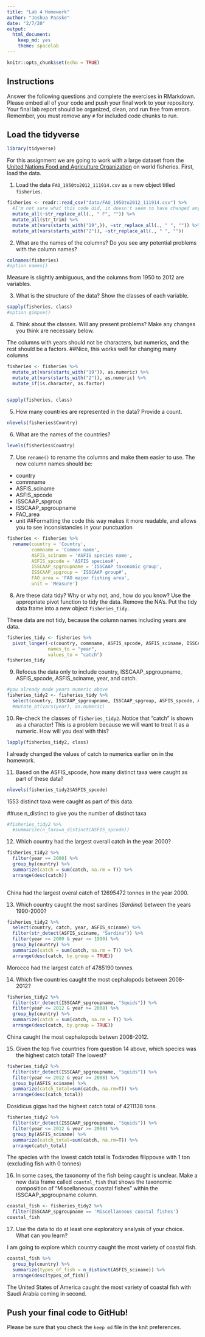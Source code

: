 ```yaml
---
title: "Lab 4 Homework"
author: "Joshua Paaske"
date: "2/7/20"
output:
  html_document: 
    keep_md: yes
    theme: spacelab
---
```


```r
knitr::opts_chunk$set(echo = TRUE)
```

## Instructions
Answer the following questions and complete the exercises in RMarkdown. Please embed all of your code and push your final work to your repository. Your final lab report should be organized, clean, and run free from errors. Remember, you must remove any `#` for included code chunks to run.  

## Load the tidyverse
```r
library(tidyverse)
```

For this assignment we are going to work with a large dataset from the [United Nations Food and Agriculture Organization](http://www.fao.org/about/en/) on world fisheries. First, load the data.  

1. Load the data `FAO_1950to2012_111914.csv` as a new object titled `fisheries`.

```r
fisheries <- readr::read_csv("data/FAO_1950to2012_111914.csv") %>% 
  #I'm not sure what this code did, it doesn't seem to have changed anything in the dataframe and isn't necessary to use the data
  mutate_all(~str_replace_all(., " F", "")) %>%
  mutate_all(str_trim) %>% 
  mutate_at(vars(starts_with("19",)), ~str_replace_all(., " ", "")) %>% 
  mutate_at(vars(starts_with("2")), ~str_replace_all(., " ", ""))
```

2. What are the names of the columns? Do you see any potential problems with the column names?

```r
colnames(fisheries)
#option names()
```

Measure is slightly ambiguous, and the columns from 1950 to 2012 are variables. 

3. What is the structure of the data? Show the classes of each variable.
```r
sapply(fisheries, class)
#option gimpse()
```

4. Think about the classes. Will any present problems? Make any changes you think are necessary below.

The columns with years should not be characters, but numerics, and the rest should be a factors. 
##Nice, this works well for changing many columns
```r
fisheries <- fisheries %>% 
  mutate_at(vars(starts_with("19")), as.numeric) %>% 
  mutate_at(vars(starts_with("2")), as.numeric) %>% 
  mutate_if(is.character, as.factor)
  

sapply(fisheries, class)
```

5. How many countries are represented in the data? Provide a count.
```r
nlevels(fisheries$Country)
```

6. What are the names of the countries?
```r
levels(fisheries$Country)
```


7. Use `rename()` to rename the columns and make them easier to use. The new column names should be:  
+ country
+ commname
+ ASFIS_sciname
+ ASFIS_spcode
+ ISSCAAP_spgroup
+ ISSCAAP_spgroupname
+ FAO_area
+ unit
##Formatting the code this way makes it more readable, and allows you to see inconsistancies in your punctuation
```r
fisheries <- fisheries %>% 
  rename(country = 'Country', 
         commname = 'Common name', 
         ASFIS_sciname = 'ASFIS species name', 
         ASFIS_spcode = 'ASFIS species#', 
         ISSCAAP_spgroupname = 'ISSCAAP taxonomic group', 
         ISSCAAP_spgroup = 'ISSCAAP group#', 
         FAO_area = 'FAO major fishing area', 
         unit = 'Measure')
```

8. Are these data tidy? Why or why not, and, how do you know? Use the appropriate pivot function to tidy the data. Remove the NA's. Put the tidy data frame into a new object `fisheries_tidy`. 

These data are not tidy, because the column names including years are data. 
```r
fisheries_tidy <- fisheries %>% 
  pivot_longer(-c(country, commname, ASFIS_spcode, ASFIS_sciname, ISSCAAP_spgroupname, ISSCAAP_spgroup, FAO_area, unit), 
               names_to = "year",
               values_to = "catch")
fisheries_tidy
```

9. Refocus the data only to include country, ISSCAAP_spgroupname, ASFIS_spcode, ASFIS_sciname, year, and catch.
```r
#you already made years numeric above
fisheries_tidy2 <- fisheries_tidy %>% 
  select(country, ISSCAAP_spgroupname, ISSCAAP_spgroup, ASFIS_spcode, ASFIS_sciname, year, catch) %>% 
  #mutate_at(vars(year), as.numeric)
```

10. Re-check the classes of `fisheries_tidy2`. Notice that "catch" is shown as a character! This is a problem because we will want to treat it as a numeric. How will you deal with this?
```r
lapply(fisheries_tidy2, class)
```
I already changed the values of catch to numerics earlier on in the homework. 

11. Based on the ASFIS_spcode, how many distinct taxa were caught as part of these data?

```r
nlevels(fisheries_tidy2$ASFIS_spcode)
```
1553 distinct taxa were caught as part of this data.

##use n_distinct to give you the number of distinct taxa
```r
#fisheries_tidy2 %>% 
  #summarize(n_taxa=n_distinct(ASFIS_spcode))
```

12. Which country had the largest overall catch in the year 2000?
```r
fisheries_tidy2 %>% 
  filter(year == 2000) %>% 
  group_by(country) %>% 
  summarize(catch = sum(catch, na.rm = T)) %>% 
  arrange(desc(catch))
  
```
China had the largest overal catch of 12695472 tonnes in the year 2000.

13. Which country caught the most sardines (_Sardina_) between the years 1990-2000?
```r
fisheries_tidy2 %>% 
  select(country, catch, year, ASFIS_sciname) %>%
  filter(str_detect(ASFIS_sciname, "Sardina")) %>% 
  filter(year <= 2000 & year >= 1990) %>% 
  group_by(country) %>% 
  summarize(catch = sum(catch, na.rm = T)) %>% 
  arrange(desc(catch, by.group = TRUE))

```
Morocco had the largest catch of 4785190 tonnes. 

14. Which five countries caught the most cephalopods between 2008-2012?
```r
fisheries_tidy2 %>% 
  filter(str_detect(ISSCAAP_spgroupname, "Squids")) %>% 
  filter(year <= 2012 & year >= 2008) %>% 
  group_by(country) %>% 
  summarize(catch = sum(catch, na.rm = T)) %>% 
  arrange(desc(catch, by.group = TRUE))
```
China caught the most cephalopods betwen 2008-2012. 

15. Given the top five countries from question 14 above, which species was the highest catch total? The lowest?
```r
fisheries_tidy2 %>% 
  filter(str_detect(ISSCAAP_spgroupname, "Squids")) %>% 
  filter(year <= 2012 & year >= 2008) %>% 
  group_by(ASFIS_sciname) %>% 
  summarize(catch_total=sum(catch, na.rm=T)) %>% 
  arrange(desc(catch_total))
```
Dosidicus gigas had the highest catch total of 4211138 tons. 

```r
fisheries_tidy2 %>% 
  filter(str_detect(ISSCAAP_spgroupname, "Squids")) %>% 
  filter(year <= 2012 & year >= 2008) %>% 
  group_by(ASFIS_sciname) %>% 
  summarize(catch_total=sum(catch, na.rm=T)) %>% 
  arrange(catch_total)
```
The species with the lowest catch total is Todarodes filippovae with 1 ton (excluding fish with 0 tonnes) 

16. In some cases, the taxonomy of the fish being caught is unclear. Make a new data frame called `coastal_fish` that shows the taxonomic composition of "Miscellaneous coastal fishes" within the ISSCAAP_spgroupname column.
```r
coastal_fish <- fisheries_tidy2 %>% 
  filter(ISSCAAP_spgroupname == 'Miscellaneous coastal fishes')
coastal_fish
```

17. Use the data to do at least one exploratory analysis of your choice. What can you learn?

I am going to explore which country caught the most variety of coastal fish. 
```r
coastal_fish %>% 
  group_by(country) %>% 
  summarize(types_of_fish = n_distinct(ASFIS_sciname)) %>% 
  arrange(desc(types_of_fish))
```
The United States of America caught the most variety of coastal fish with Saudi Arabia coming in second. 

## Push your final code to GitHub!
Please be sure that you check the `keep md` file in the knit preferences.   
